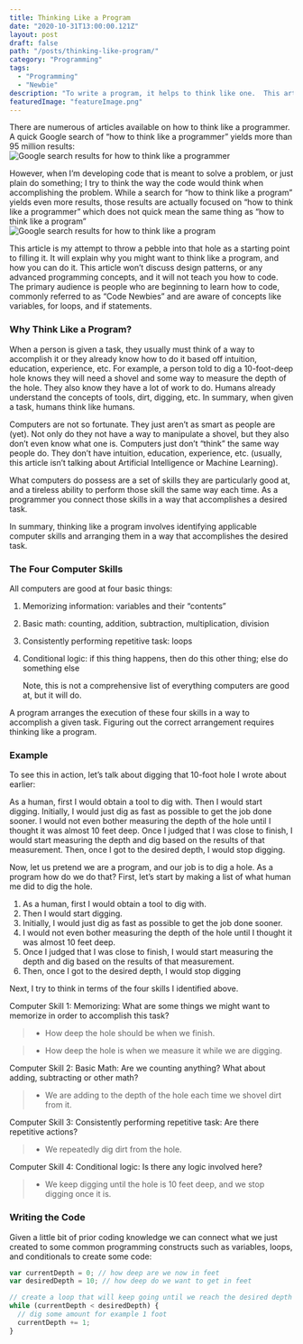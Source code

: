 ```yaml
---
title: Thinking Like a Program
date: "2020-10-31T13:00:00.121Z"
layout: post
draft: false
path: "/posts/thinking-like-program/"
category: "Programming"
tags:
  - "Programming"
  - "Newbie"
description: "To write a program, it helps to think like one.  This article introduces code newbies to that concept and some techniques to do so."
featuredImage: "featureImage.png"
---
```


There are numerous of articles available on how to think like a programmer. A quick Google search of “how to think like a programmer” yields more than 95 million results:
![Google search results for how to think like a programmer](./thinkLikeAProgrammer.png)

However, when I’m developing code that is meant to solve a problem, or just plain do something; I try to think the way the code would think when accomplishing the problem. While a search for “how to think like a program” yields even more results, those results are actually focused on “how to think like a programmer” which does not quick mean the same thing as “how to think like a program”
![Google search results for how to think like a program](./thinkLikeAProgram.png)

This article is my attempt to throw a pebble into that hole as a starting point to filling it. It will explain why you might want to think like a program, and how you can do it. This article won’t discuss design patterns, or any advanced programming concepts, and it will not teach you how to code. The primary audience is people who are beginning to learn how to code, commonly referred to as “Code Newbies” and are aware of concepts like variables, for loops, and if statements.

### Why Think Like a Program?

When a person is given a task, they usually must think of a way to accomplish it or they already know how to do it based off intuition, education, experience, etc. For example, a person told to dig a 10-foot-deep hole knows they will need a shovel and some way to measure the depth of the hole. They also know they have a lot of work to do. Humans already understand the concepts of tools, dirt, digging, etc. In summary, when given a task, humans think like humans.

Computers are not so fortunate. They just aren’t as smart as people are (yet). Not only do they not have a way to manipulate a shovel, but they also don’t even know what one is. Computers just don’t “think” the same way people do. They don’t have intuition, education, experience, etc. (usually, this article isn’t talking about Artificial Intelligence or Machine Learning).

What computers do possess are a set of skills they are particularly good at, and a tireless ability to perform those skill the same way each time. As a programmer you connect those skills in a way that accomplishes a desired task.

In summary, thinking like a program involves identifying applicable computer skills and arranging them in a way that accomplishes the desired task.

### The Four Computer Skills

All computers are good at four basic things:

1. Memorizing information: variables and their “contents”
2. Basic math: counting, addition, subtraction, multiplication, division
3. Consistently performing repetitive task: loops
4. Conditional logic: if this thing happens, then do this other thing; else do something else

   Note, this is not a comprehensive list of everything computers are good at, but it will do.

A program arranges the execution of these four skills in a way to accomplish a given task. Figuring out the correct arrangement requires thinking like a program.

### Example

To see this in action, let’s talk about digging that 10-foot hole I wrote about earlier:

As a human, first I would obtain a tool to dig with. Then I would start digging. Initially, I would just dig as fast as possible to get the job done sooner. I would not even bother measuring the depth of the hole until I thought it was almost 10 feet deep. Once I judged that I was close to finish, I would start measuring the depth and dig based on the results of that measurement. Then, once I got to the desired depth, I would stop digging.

Now, let us pretend we are a program, and our job is to dig a hole. As a program how do we do that?
First, let’s start by making a list of what human me did to dig the hole.

1. As a human, first I would obtain a tool to dig with.
2. Then I would start digging.
3. Initially, I would just dig as fast as possible to get the job done sooner.
4. I would not even bother measuring the depth of the hole until I thought it was almost 10 feet deep.
5. Once I judged that I was close to finish, I would start measuring the depth and dig based on the results of that measurement.
6. Then, once I got to the desired depth, I would stop digging

Next, I try to think in terms of the four skills I identified above.

Computer Skill 1: Memorizing: What are some things we might want to memorize in order to accomplish this task?

> - How deep the hole should be when we finish.

> - How deep the hole is when we measure it while we are digging.

Computer Skill 2: Basic Math: Are we counting anything? What about adding, subtracting or other math?

> - We are adding to the depth of the hole each time we shovel dirt from it.

Computer Skill 3: Consistently performing repetitive task: Are there repetitive actions?

> - We repeatedly dig dirt from the hole.

Computer Skill 4: Conditional logic: Is there any logic involved here?

> - We keep digging until the hole is 10 feet deep, and we stop digging once it is.

### Writing the Code

Given a little bit of prior coding knowledge we can connect what we just created to some common programming constructs such as variables, loops, and conditionals to create some code:

```javascript
var currentDepth = 0; // how deep are we now in feet
var desiredDepth = 10; // how deep do we want to get in feet

// create a loop that will keep going until we reach the desired depth
while (currentDepth < desiredDepth) {
  // dig some amount for example 1 foot
  currentDepth += 1;
}
```
